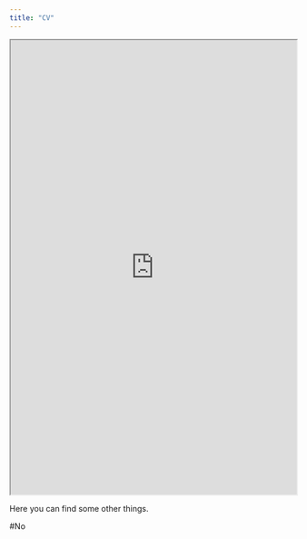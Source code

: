 ```yaml
---
title: "CV"
---
```


<iframe src="https://www.dropbox.com/s/qc62f7wgzsks8gv/alvaro_cv.pdf?raw=1" width="100%" height="800"></iframe>

Here you can find some other things. 

#No




